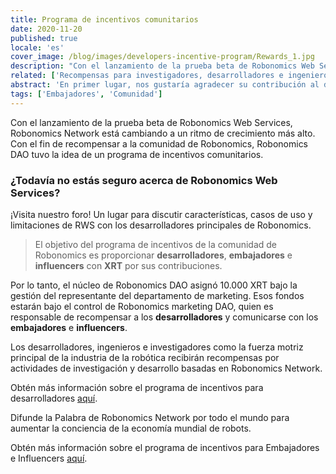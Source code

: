 ```yaml
---
title: Programa de incentivos comunitarios
date: 2020-11-20
published: true
locale: 'es'
cover_image: /blog/images/developers-incentive-program/Rewards_1.jpg
description: "Con el lanzamiento de la prueba beta de Robonomics Web Services, Robonomics Network está cambiando a un ritmo de crecimiento más alto. Con el fin de recompensar a la comunidad de Robonomics, Robonomics DAO tuvo la idea de un programa de incentivos comunitarios."
related: ['Recompensas para investigadores, desarrolladores e ingenieros', 'Recompensas para Embajadores e Influencers']
abstract: 'En primer lugar, nos gustaría agradecer su contribución al desarrollo de Robonomics Network. A medida que Robonomics Network se desarrolla rápidamente dentro del ecosistema de Polkadot, los desarrolladores principales de DAO resaltan la importancia de apoyar a la comunidad de Robonomics.'
tags: ['Embajadores', 'Comunidad']
---
```

 

Con el lanzamiento de la prueba beta de Robonomics Web Services, Robonomics Network está cambiando a un ritmo de crecimiento más alto. Con el fin de recompensar a la comunidad de Robonomics, Robonomics DAO tuvo la idea de un programa de incentivos comunitarios.

<TextCard icon="/icons/icon-forum.png" link="https://discourse.robonomics.network/c/robonomics-web-services/">

### ¿Todavía no estás seguro acerca de Robonomics Web Services?
¡Visita nuestro foro! Un lugar para discutir características, casos de uso y limitaciones de RWS con los desarrolladores principales de Robonomics.

</TextCard>

> El objetivo del programa de incentivos de la comunidad de Robonomics es proporcionar **desarrolladores**, **embajadores** e **influencers** con **XRT** por sus contribuciones.

Por lo tanto, el núcleo de Robonomics DAO asignó 10.000 XRT bajo la gestión del representante del departamento de marketing.
Esos fondos estarán bajo el control de Robonomics marketing DAO, quien es responsable de recompensar a los **desarrolladores** y comunicarse con los **embajadores** e **influencers**.

Los desarrolladores, ingenieros e investigadores como la fuerza motriz principal de la industria de la robótica recibirán recompensas por actividades de investigación y desarrollo basadas en Robonomics Network.

Obtén más información sobre el programa de incentivos para desarrolladores [aquí](https://robonomics.network/blog/rewards-for-researchers-developers-and-engineers/).

Difunde la Palabra de Robonomics Network por todo el mundo para aumentar la conciencia de la economía mundial de robots.

Obtén más información sobre el programa de incentivos para Embajadores e Influencers [aquí](https://robonomics.network/blog/rewards-for-ambassadors-and-influencers/).